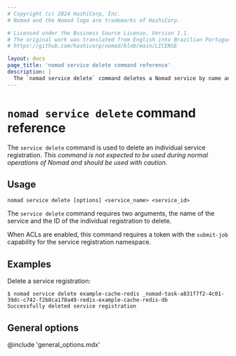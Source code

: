 ```yaml
---
# Copyright (c) 2024 HashiCorp, Inc.
# Nomad and the Nomad logo are trademarks of HashiCorp.

# Licensed under the Business Source License, Version 1.1.
# The original work was translated from English into Brazilian Portuguese.
# https://github.com/hashicorp/nomad/blob/main/LICENSE

layout: docs
page_title: 'nomad service delete command reference'
description: |
  The `nomad service delete` command deletes a Nomad service by name and ID.
---
```


# `nomad service delete` command reference

The `service delete` command is used to delete an individual service
registration. <em>This command is not expected to be used during normal
operations of Nomad and should be used with caution.</em>

## Usage

```plaintext
nomad service delete [options] <service_name> <service_id>
```

The `service delete` command requires two arguments, the name of the service
and the ID of the individual registration to delete.

When ACLs are enabled, this command requires a token with the `submit-job`
capability for the service registration namespace.

## Examples

Delete a service registration:

```shell-session
$ nomad service delete example-cache-redis _nomad-task-a831f7f2-4c01-39dc-c742-f2b8ca178a49-redis-example-cache-redis-db
Successfully deleted service registration
```

## General options

@include 'general_options.mdx'

